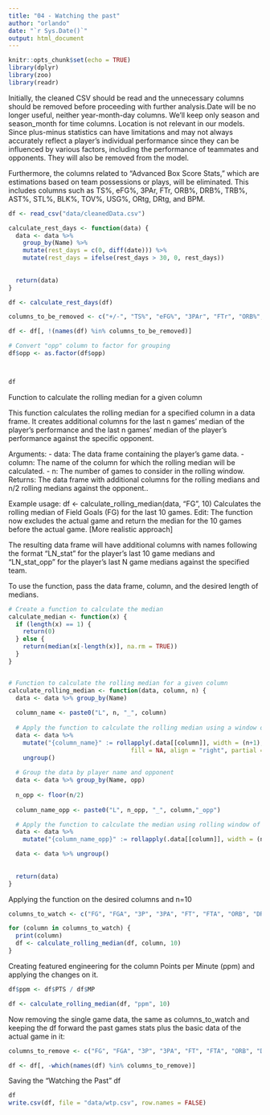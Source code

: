 ```yaml
---
title: "04 - Watching the past"
author: "orlando"
date: "`r Sys.Date()`"
output: html_document
---
```


```r
knitr::opts_chunk$set(echo = TRUE)
library(dplyr)
library(zoo)
library(readr)


```

Initially, the cleaned CSV should be read and the unnecessary columns should be removed before proceeding with further analysis.Date will be no longer useful, neither year-month-day columns. We'll keep only season and season_month for time columns.
Location is not relevant in our models.
Since plus-minus statistics can have limitations and may not always accurately reflect a player's individual performance since they can be influenced by various factors, including the performance of teammates and opponents. They will also be removed from the model.

Furthermore, the columns related to "Advanced Box Score Stats," which are estimations based on team possessions or plays, will be eliminated. This includes columns such as TS%, eFG%, 3PAr, FTr, ORB%, DRB%, TRB%, AST%, STL%, BLK%, TOV%, USG%, ORtg, DRtg, and BPM.

```r

df <- read_csv("data/cleanedData.csv") 

calculate_rest_days <- function(data) {
  data <- data %>% 
    group_by(Name) %>%
    mutate(rest_days = c(0, diff(date))) %>%
    mutate(rest_days = ifelse(rest_days > 30, 0, rest_days))
  
  
  return(data)
}

df <- calculate_rest_days(df)

columns_to_be_removed <- c("+/-", "TS%", "eFG%", "3PAr", "FTr", "ORB%", "DRB%", "TRB%", "AST%", "STL%", "BLK%", "TOV%", "USG%", "ORtg", "DRtg", "BPM", "date", "location", "year", "month", "day")

df <- df[, !(names(df) %in% columns_to_be_removed)]

# Convert "opp" column to factor for grouping
df$opp <- as.factor(df$opp)



df
```



Function to calculate the rolling median for a given column

This function calculates the rolling median for a specified column in a data frame.
It creates additional columns for the last n games' median of the player's performance
and the last n games' median of the player's performance against the specific opponent.

Arguments:
- data: The data frame containing the player's game data.
- column: The name of the column for which the rolling median will be calculated.
- n: The number of games to consider in the rolling window.
Returns:
 The data frame with additional columns for the rolling medians and n/2 rolling medians against the opponent..

Example usage:
 df <- calculate_rolling_median(data, "FG", 10)
 Calculates the rolling median of Field Goals (FG) for the last 10 games.
 Edit: The function now excludes the actual game and return the median for the 10 games before the actual game. [More realistic approach]

The resulting data frame will have additional columns with names following the format "LN_stat" for the player's last 10 game medians and "LN_stat_opp" for the player's last N game medians against the specified team.

To use the function, pass the data frame, column, and the desired length of medians.

```r

# Create a function to calculate the median
calculate_median <- function(x) {
  if (length(x) == 1) {
    return(0)
  } else {
    return(median(x[-length(x)], na.rm = TRUE))
  }
}


# Function to calculate the rolling median for a given column
calculate_rolling_median <- function(data, column, n) {
  data <- data %>% group_by(Name)
  
  column_name <- paste0("L", n, "_", column)
  
  # Apply the function to calculate the rolling median using a window of size 10
  data <- data %>%
    mutate("{column_name}" := rollapply(.data[[column]], width = (n+1), FUN = calculate_median,
                                  fill = NA, align = "right", partial = TRUE)) %>%
    ungroup()
  
  # Group the data by player name and opponent
  data <- data %>% group_by(Name, opp)
  
  n_opp <- floor(n/2)
  
  column_name_opp <- paste0("L", n_opp, "_", column,"_opp")

  # Apply the function to calculate the median using rolling window of size 10 per opponent
  data <- data %>%
    mutate("{column_name_opp}" := rollapply(.data[[column]], width = (n_opp+1), FUN = calculate_median, fill = NA, align = "right",partial=TRUE))

  data <- data %>% ungroup()
  
  
  return(data)
}


```
Applying the function on the desired columns and n=10

```r
columns_to_watch <- c("FG", "FGA", "3P", "3PA", "FT", "FTA", "ORB", "DRB", "TRB", "AST", "STL", "BLK", "TOV", "PF", "PTS")

for (column in columns_to_watch) {
  print(column)
  df <- calculate_rolling_median(df, column, 10)
}

```

Creating featured engineering for the column Points per Minute (ppm) and applying the changes on it. 


```r

df$ppm <- df$PTS / df$MP

df <- calculate_rolling_median(df, "ppm", 10)


```


Now removing the single game data, the same as columns_to_watch and keeping the df forward the past games stats plus the basic data of the actual game in it:
```r
columns_to_remove <- c("FG", "FGA", "3P", "3PA", "FT", "FTA", "ORB", "DRB", "TRB", "AST", "STL", "BLK", "TOV", "PF", "ppm")

df <- df[, -which(names(df) %in% columns_to_remove)]


```



Saving the "Watching the Past" df


```r

df
write.csv(df, file = "data/wtp.csv", row.names = FALSE)



```




